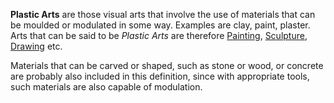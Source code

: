 '''Plastic Arts''' are those visual arts that involve the use of materials that can be moulded or modulated in some way. Examples are clay, paint, plaster. Arts that can be said to be ''Plastic Arts'' are therefore [[Painting]], [[Sculpture]], [[Drawing]] etc. 

Materials that can be carved or shaped, such as stone or wood, or concrete are probably also included in this definition, since with appropriate tools, such materials are also capable of modulation.